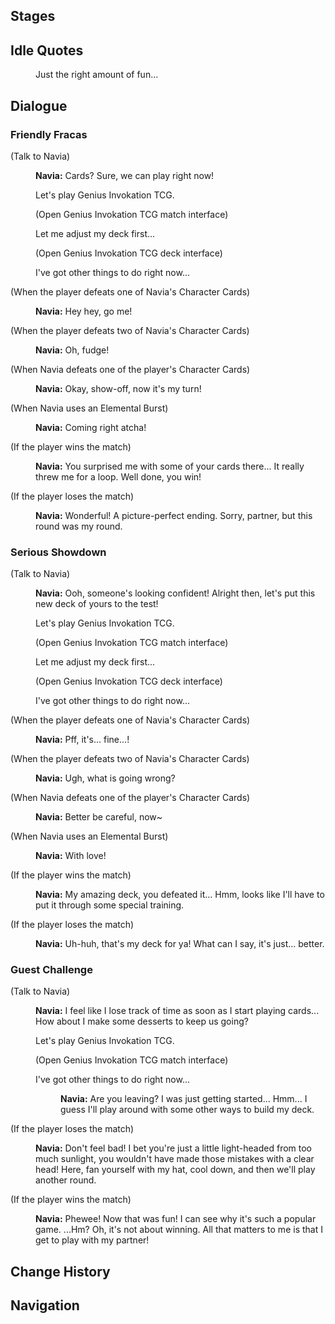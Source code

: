 {{Genius Invokation TCG Character Stages Intro}}

==Stages==
{{Genius Invokation TCG Stages/Detailed|Navia}}

==Idle Quotes==
{{Dialogue Start}}
:{{DIcon|Idle}} Just the right amount of fun...
{{Dialogue End}}

==Dialogue==
===Friendly Fracas===
{{Dialogue Start}}
;(Talk to Navia)
:{{A|vo card navia invite easy 01.ogg}} '''Navia:''' Cards? Sure, we can play right now!
:{{DIcon|TCG}} Let's play Genius Invokation TCG.
:;(Open Genius Invokation TCG match interface)
:{{DIcon}} Let me adjust my deck first...
:;(Open Genius Invokation TCG deck interface)
:{{DIcon}} I've got other things to do right now...

;(When the player defeats one of Navia's Character Cards)
:{{A|vo card navia ingame easy 02.ogg}} '''Navia:''' Hey hey, go me!

;(When the player defeats two of Navia's Character Cards)
:{{A|vo card navia ingame easy 03.ogg}} '''Navia:''' Oh, fudge!

;(When Navia defeats one of the player's Character Cards)
:{{A|vo card navia ingame easy 01.ogg}} '''Navia:''' Okay, show-off, now it's my turn!

;(When Navia uses an Elemental Burst)
:{{A|vo card navia ingame easy 04.ogg}} '''Navia:''' Coming right atcha!

;(If the player wins the match)
:{{A|vo card navia invite easy 03.ogg}} '''Navia:''' You surprised me with some of your cards there... It really threw me for a loop. Well done, you win!

;(If the player loses the match)
:{{A|vo card navia invite easy 02.ogg}} '''Navia:''' Wonderful! A picture-perfect ending. Sorry, partner, but this round was my round.
{{Dialogue End}}

===Serious Showdown===
{{Dialogue Start}}
;(Talk to Navia)
:{{A|vo card navia invite hard 01.ogg}} '''Navia:''' Ooh, someone's looking confident! Alright then, let's put this new deck of yours to the test!
:{{DIcon|TCG}} Let's play Genius Invokation TCG.
:;(Open Genius Invokation TCG match interface)
:{{DIcon}} Let me adjust my deck first...
:;(Open Genius Invokation TCG deck interface)
:{{DIcon}} I've got other things to do right now...

;(When the player defeats one of Navia's Character Cards)
:{{A|vo card navia ingame hard 02.ogg}} '''Navia:''' Pff, it's... fine...!

;(When the player defeats two of Navia's Character Cards)
:{{A|vo card navia ingame hard 03.ogg}} '''Navia:''' Ugh, what is going wrong?

;(When Navia defeats one of the player's Character Cards)
:{{A|vo card navia ingame hard 01.ogg}} '''Navia:''' Better be careful, now~

;(When Navia uses an Elemental Burst)
:{{A|vo card navia ingame hard 04.ogg}} '''Navia:''' With love!

;(If the player wins the match)
:{{A|vo card navia invite hard 03.ogg}} '''Navia:''' My amazing deck, you defeated it... Hmm, looks like I'll have to put it through some special training.

;(If the player loses the match)
:{{A|vo card navia invite hard 02.ogg}} '''Navia:''' Uh-huh, that's my deck for ya! What can I say, it's just... better.
{{Dialogue End}}

===Guest Challenge===
{{Dialogue Start}}
;(Talk to Navia)
:{{A|vo card navia freetalk 01.ogg}} '''Navia:''' I feel like I lose track of time as soon as I start playing cards... How about I make some desserts to keep us going?
:{{DIcon|TCG}} Let's play Genius Invokation TCG.
:;(Open Genius Invokation TCG match interface)
:{{DIcon}} I've got other things to do right now...
::{{A|vo card navia leave 01.ogg}} '''Navia:''' Are you leaving? I was just getting started... Hmm... I guess I'll play around with some other ways to build my deck.

;(If the player loses the match)
:{{A|vo card navia endofgame win 01.ogg}} '''Navia:''' Don't feel bad! I bet you're just a little light-headed from too much sunlight, you wouldn't have made those mistakes with a clear head! Here, fan yourself with my hat, cool down, and then we'll play another round.

;(If the player wins the match)
:{{A|vo card navia endofgame fail 01.ogg}} '''Navia:''' Phewee! Now that was fun! I can see why it's such a popular game. ...Hm? Oh, it's not about winning. All that matters to me is that I get to play with my partner!
{{Dialogue End}}

==Change History==
{{Change History|4.8}}

==Navigation==
{{Genius Invokation TCG Stages Navbox}}